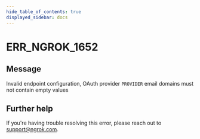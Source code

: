 ```yaml
---
hide_table_of_contents: true
displayed_sidebar: docs
---
```



# ERR_NGROK_1652

## Message

Invalid endpoint configuration, OAuth provider `PROVIDER` email domains must not contain empty values

<ErrorDetails error="err_ngrok_1652" />

## Further help

If you're having trouble resolving this error, please reach out to [support@ngrok.com](mailto:support@ngrok.com?subject=Help%20with%20ERR_NGROK_1652).
